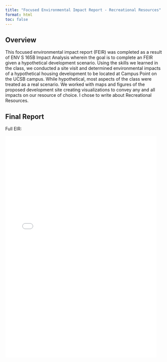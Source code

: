 ```yaml
---
title: "Focused Environmental Impact Report - Recreational Resources"
format: html
toc: false
---
```


## Overview 

This focused environmental impact report (FEIR) was completed as a result of ENV S 165B Impact Analysis wherein the goal is to complete an FEIR given a hypothetical development scenario. Using the skills we learned in the class, we conducted a site visit and determined environmental impacts of a hypothetical housing development to be located at Campus Point on the UCSB campus. While hypothetical, most aspects of the class were treated as a real scenario. We worked with maps and figures of the proposed development site creating visualizations to convey any and all impacts on our resource of choice. I chose to write about Recreational Resources.  


## Final Report 

Full EIR: 

![](files/FinalEIR.pdf){width="95%" height="700"}












